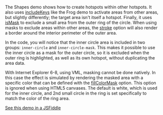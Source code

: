 The Shapes demo shows how to create hotspots within other hotspots. It also uses [includeKeys][cr-includekeys] like the Frog demo to activate areas from other areas, but slightly differently; the target area isn't itself a hotspot. Finally, it uses [isMask][cr-ismask] to exclude a small area from the outer ring of the circle. When using masks to exclude areas within other areas, the [stroke][cr-stroke] option will also render a border around the interior perimeter of the outer area.

In the code, you will notice that the inner circle area is included in two groups: `inner-circle` and `inner-circle-mask`. This makes it possible to use the inner circle as a mask for the outer circle, so it is excluded when the outer ring is highlighted, as well as its own hotspot, without duplicating the area data.

With Internet Explorer 6-8, using VML, masking cannot be done natively. In this case the effect is simulated by rendering the masked area with a specific color that can be defined with the [fillColorMask][cr-fillcolormask] option. This option is ignored when using HTML5 canvases. The default is white, which is used for the inner circle, and 2nd small circle in the ring is set specifically to match the color of the ring area.

[See this demo in a JSFiddle](https://jsfiddle.net/techfg/L8t6u3gd/latest)

[cr-includekeys]: ../../../content/docs/reference/configuration-reference.md#includekeys
[cr-ismask]: ../../../content/docs/reference/configuration-reference.md#ismask
[cr-stroke]: ../../../content/docs/reference/configuration-reference.md#stroke
[cr-fillcolormask]: ../../../content/docs/reference/configuration-reference.md#fillcolormask
